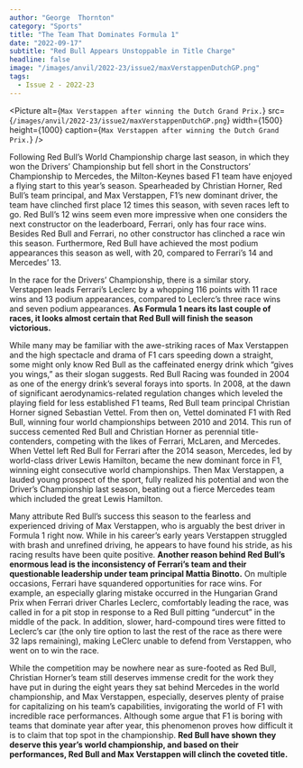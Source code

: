 ```yaml
---
author: "George  Thornton"
category: "Sports"
title: "The Team That Dominates Formula 1"
date: "2022-09-17"
subtitle: "Red Bull Appears Unstoppable in Title Charge"
headline: false
image: "/images/anvil/2022-23/issue2/maxVerstappenDutchGP.png"
tags:
  - Issue 2 - 2022-23
---
```


<Picture
	alt={`Max Verstappen after winning the Dutch Grand Prix.`}
	src={`/images/anvil/2022-23/issue2/maxVerstappenDutchGP.png`}
	width={1500}
	height={1000}
	caption={`Max Verstappen after winning the Dutch Grand Prix.`}
/>

Following Red Bull’s World Championship charge last season, in which they won the Drivers’ Championship but fell short in the Constructors’ Championship to Mercedes, the Milton-Keynes based F1 team have enjoyed a flying start to this year’s season. Spearheaded by Christian Horner, Red Bull’s team principal, and Max Verstappen, F1’s new dominant driver, the team have clinched first place 12 times this season, with seven races left to go. Red Bull’s 12 wins seem even more impressive when one considers the next constructor on the leaderboard, Ferrari, only has four race wins. Besides Red Bull and Ferrari, no other constructor has clinched a race win this season. Furthermore, Red Bull have achieved the most podium appearances this season as well, with 20, compared to Ferrari’s 14 and Mercedes’ 13.

In the race for the Drivers’ Championship, there is a similar story. Verstappen leads Ferrari’s Leclerc by a whopping 116 points with 11 race wins and 13 podium appearances, compared to Leclerc’s three race wins and seven podium appearances. **As Formula 1 nears its last couple of races, it looks almost certain that Red Bull will finish the season victorious.**

While many may be familiar with the awe-striking races of Max Verstappen and the high spectacle and drama of F1 cars speeding down a straight, some might only know Red Bull as the caffeinated energy drink which “gives you wings,” as their slogan suggests. Red Bull Racing was founded in 2004 as one of the energy drink’s several forays into sports. In 2008, at the dawn of significant aerodynamics-related regulation changes which leveled the playing field for less established F1 teams, Red Bull team principal Christian Horner signed Sebastian Vettel. From then on, Vettel dominated F1 with Red Bull, winning four world championships between 2010 and 2014. This run of success cemented Red Bull and Christian Horner as perennial title-contenders, competing with the likes of Ferrari, McLaren, and Mercedes. When Vettel left Red Bull for Ferrari after the 2014 season, Mercedes, led by world-class driver Lewis Hamilton, became the new dominant force in F1, winning eight consecutive world championships. Then Max Verstappen, a lauded young prospect of the sport, fully realized his potential and won the Driver’s Championship last season, beating out a fierce Mercedes team which included the great Lewis Hamilton.

Many attribute Red Bull’s success this season to the fearless and experienced driving of Max Verstappen, who is arguably the best driver in Formula 1 right now. While in his career’s early years Verstappen struggled with brash and unrefined driving, he appears to have found his stride, as his racing results have been quite positive. **Another reason behind Red Bull’s enormous lead is the inconsistency of Ferrari’s team and their questionable leadership under team principal Mattia Binotto.** On multiple occasions, Ferrari have squandered opportunities for race wins. For example, an especially glaring mistake occurred in the Hungarian Grand Prix when Ferrari driver Charles Leclerc, comfortably leading the race, was called in for a pit stop in response to a Red Bull pitting “undercut” in the middle of the pack. In addition, slower, hard-compound tires were fitted to Leclerc’s car (the only tire option to last the rest of the race as there were 32 laps remaining), making LeClerc unable to defend from Verstappen, who went on to win the race.

While the competition may be nowhere near as sure-footed as Red Bull, Christian Horner’s team still deserves immense credit for the work they have put in during the eight years they sat behind Mercedes in the world championship, and Max Verstappen, especially, deserves plenty of praise for capitalizing on his team’s capabilities, invigorating the world of F1 with incredible race performances. Although some argue that F1 is boring with teams that dominate year after year, this phenomenon proves how difficult it is to claim that top spot in the championship. **Red Bull have shown they deserve this year’s world championship, and based on their performances, Red Bull and Max Verstappen will clinch the coveted title.**
